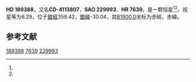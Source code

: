 {{Starbox begin
| name = HD 189388
}}
{{Starbox observe
| epoch = [[J2000.0|J2000.0]]
| constell = {{星座名待查}}<ref name=SIMBAD>{{cite web
 | url=http://simbad.u-strasbg.fr/simbad/sim-id?Ident=HR+7639
 | title =Pulsating variable Star
 | publisher=Centre de Données astronomiques de Strasbourg
 | work=SIMBAD
 | accessdate=2012-07-13}}</ref><ref name=DATA>{{cite web
 | url=http://vizier.u-strasbg.fr/viz-bin/VizieR-5?-out.add=.&-source=5050&-corr=PK=HR&-out.max=9999&HR=7639
 | title=VizieR Detailed Page
 | accessdate=2012-07-13
 | archive-date=2019-02-16
 | archive-url=https://web.archive.org/web/20190216094457/http://vizier.u-strasbg.fr/viz-bin/VizieR-5?-out.add=.&-source=5050&-corr=PK=HR&-out.max=9999&HR=7639
 | dead-url=no
 }}</ref>
| 星官 = 
| ra = {{RA|20|1|26.4}}<ref name=SIMBAD /><ref name=DATA />
| dec = {{DEC|-40|48|51}}<ref name=SIMBAD /><ref name=DATA />
| appmag_v = 6.29<ref name=SIMBAD /><ref name=DATA />
}}
{{Starbox character
| class = A2-3V<ref name=SIMBAD /><ref name=DATA />
| b-v = 0.11<ref name=SIMBAD /><ref name=DATA />
| u-b = <ref name=SIMBAD /><ref name=DATA />
| r-i = <ref name=SIMBAD /><ref name=DATA />
| variable = 
}}
{{Starbox astrometry
| radial_v = 
| prop_mo_ra = -31
| parallax = 
| p_error = 
}}
{{Starbox catalog
| names =CD-4113807，[[SAO星表|SAO]] 229993，[[HD星表|HD]] 189388，[[HR星表|HR]] 7639}}
{{Starbox reference |Simbad=HR+7639}}
{{Starbox end}}

'''HD 189388'''，又名'''CD-4113807'''，'''SAO 229993'''、'''HR 7639'''，是一颗恒星<ref name=SIMBAD /><ref name=DATA />，视星等为6.29，位于[[銀道座標系|銀經]]359.42，[[銀道座標系|銀緯]]-30.04，其[[B1900.0|B1900.0]]坐标为赤經{{RA|19|54|38.2}}，赤緯{{DEC|-41|-30.04|15}}。

== 参考文献 ==
{{reflist}}

{{star-stub}}

[[Category:HD和HDE天體|189388]]
[[Category:HR天體|7639]]
[[Category:SAO天體|229993]]